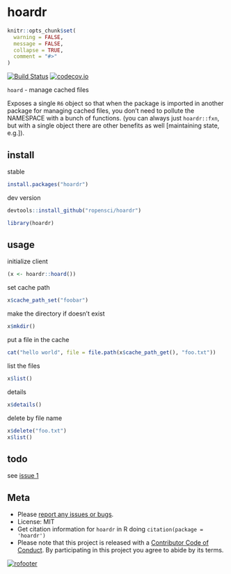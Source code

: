 hoardr
======

```r
knitr::opts_chunk$set(
  warning = FALSE,
  message = FALSE,
  collapse = TRUE,
  comment = "#>"
)
```

[![Build Status](https://travis-ci.org/ropensci/hoardr.svg?branch=master)](https://travis-ci.org/ropensci/hoardr)
[![codecov.io](https://codecov.io/github/ropensci/hoardr/coverage.svg?branch=master)](https://codecov.io/github/ropensci/hoardr?branch=master)


`hoard` - manage cached files

Exposes a single `R6` object so that when the package is imported in another
package for managing cached files, you don't need to pollute the NAMESPACE 
with a bunch of functions. (you can always just `hoardr::fxn`, but 
with a single object there are other benefits as well [maintaining state, e.g.]).

## install

stable

```r
install.packages("hoardr")
```

dev version

```r
devtools::install_github("ropensci/hoardr")
```

```r
library(hoardr)
```

## usage

initialize client

```r
(x <- hoardr::hoard())
```

set cache path

```r
x$cache_path_set("foobar")
```

make the directory if doesn't exist

```r
x$mkdir()
```

put a file in the cache

```r
cat("hello world", file = file.path(x$cache_path_get(), "foo.txt"))
```

list the files

```r
x$list()
```

details

```r
x$details()
```

delete by file name

```r
x$delete("foo.txt")
x$list()
```

## todo

see [issue 1](https://github.com/ropensci/hoardr/issues/1)

## Meta

* Please [report any issues or bugs](https://github.com/ropensci/hoardr/issues).
* License: MIT
* Get citation information for `hoardr` in R doing `citation(package = 'hoardr')`
* Please note that this project is released with a [Contributor Code of Conduct](CONDUCT.md). By participating in this project you agree to abide by its terms.

[![rofooter](https://ropensci.org/public_images/github_footer.png)](https://ropensci.org)
